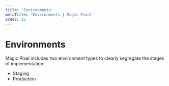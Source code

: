 ---
title: 'Environments'
metaTitle: 'Environments | Magic Pixel'
order: 15
---

# Environments

Magic Pixel includes two environment types to clearly segregate the stages of implementation:
- Staging
- Production
